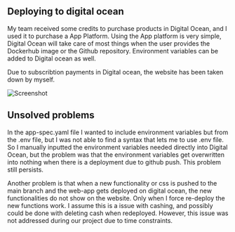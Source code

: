 ## Deploying to digital ocean

My team received some credits to purchase products in Digital Ocean, and I used it to purchase a App Platform.
Using the App platform is very simple, Digital Ocean will take care of most things when the user provides the Dockerhub image or the Github repository.
Environment variables can be added to Digital ocean as well.

Due to subscribtion payments in Digital ocean, the website has been taken down by myself.

![Screenshot](/postimgfile/quiz_apppage.png)

## Unsolved problems

In the app-spec.yaml file I wanted to include environment variables but from the .env file, but I was not able to find a syntax that lets me to use .env file.
So I manually inputted the environment variables needed directly into Digital Ocean, but the problem was that the environment variables get overwritten into nothing when there is a deployment due to github push.
This problem still persists.

Another problem is that when a new functionality or css is pushed to the main branch and the web-app gets deployed on digital ocean, the new functionalities do not show on the website.
Only when I force re-deploy the new functions work. I assume this is a issue with cashing, and possibly could be done with deleting cash when redeployed.
However, this issue was not addressed during our project due to time constraints.

